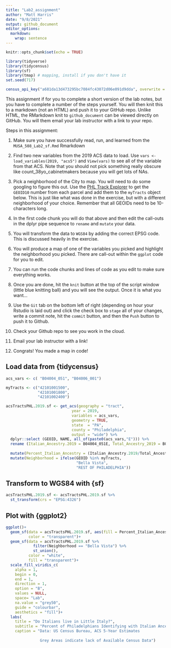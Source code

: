 ```yaml
---
title: "Lab2_assignment"
author: "Matt Harris"
date: "9/8/2021"
output: github_document
editor_options: 
  markdown: 
    wrap: sentence
---
```


```r
knitr::opts_chunk$set(echo = TRUE)
```

```r
library(tidyverse)
library(tidycensus)
library(sf)
library(tmap) # mapping, install if you don't have it
set.seed(717)

census_api_key("a681da13d473295bc7084fc43072d06e091d9dda", overwrite = TRUE)


```

This assignment if for you to complete a short version of the lab notes, but you have to complete a number of the steps yourself.
You will then knit this to a markdown (not an HTML) and push it to your GitHub repo.
Unlike HTML, the RMarkdown knit to `github_document` can be viewed directly on GitHub.
You will them email your lab instructor with a link to your repo.

Steps in this assignment:

1.  Make sure you have successfully read, run, and learned from the `MUSA_508_Lab2_sf.Rmd` Rmarkdown

2.  Find two new variables from the 2019 ACS data to load.
    Use `vars <- load_variables(2019, "acs5")` and `View(vars)` to see all of the variable from that ACS.
    Note that you should not pick something really obscure like count_38yo_cabinetmakers because you will get lots of NAs.

3.  Pick a neighborhood of the City to map.
    You will need to do some googling to figure this out.
    Use the [PHL Track Explorer](https://data-phl.opendata.arcgis.com/datasets/census-tracts-2010/explore?location=40.002759%2C-75.119097%2C11.91) to get the `GEOID10` number from each parcel and add them to the `myTracts` object below.
    This is just like what was done in the exercise, but with a different neighborhood of your choice.
    Remember that all GEOIDs need to be 10-characters long.

4.  In the first code chunk you will do that above and then edit the call-outs in the dplyr pipe sequence to `rename` and `mutate` your data.

5.  You will transform the data to `WGS84` by adding the correct EPSG code.
    This is discussed heavily in the exercise.

6.  You will produce a map of one of the variables you picked and highlight the neighborhood you picked.
    There are call-out within the `ggplot` code for you to edit.

7.  You can run the code chunks and lines of code as you edit to make sure everything works.

8.  Once you are done, hit the `knit` button at the top of the script window (little blue knitting ball) and you will see the output.
    Once it is what you want...

9.  Use the `Git` tab on the bottom left of right (depending on hour your Rstudio is laid out) and click the check box to `stage` all of your changes, write a commit note, hit the `commit` button, and then the `Push` button to push it to Github.

10. Check your Github repo to see you work in the cloud.

11. Email your lab instructor with a link!

12. Congrats!
    You made a map in code!

## Load data from {tidycensus}

```r
acs_vars <- c( "B04004_051", "B04006_001")

myTracts <- c("42101001500", 
              "42101001800", 
              "42101002400")

acsTractsPHL.2019.sf <- get_acs(geography = "tract",
                             year = 2019,
                             variables = acs_vars,
                             geometry = TRUE,
                             state  = "PA",
                             county = "Philadelphia",
                             output = "wide") %>%
  dplyr::select (GEOID, NAME, all_of(paste0(acs_vars,"E"))) %>%
  rename (Italian_Ancestry.2019 = B04004_051E, Total_Ancestry_2019 = B04006_001E)%>%
  
  mutate(Percent_Italian_Ancestry = (Italian_Ancestry.2019/Total_Ancestry_2019))%>%
  mutate(Neighborhood = ifelse(GEOID %in% myTracts,
                               "Bella Vista",
                               "REST OF PHILADELPHIA"))
```

## Transform to WGS84 with {sf}

```r
acsTractsPHL.2019.sf <- acsTractsPHL.2019.sf %>% 
  st_transform(crs = "EPSG:4326")
```

## Plot with {ggplot2}

```r
ggplot()+
  geom_sf(data = acsTractsPHL.2019.sf, aes(fill = Percent_Italian_Ancestry),
          color = "transparent")+
  geom_sf(data = acsTractsPHL.2019.sf %>%
            filter(Neighborhood == "Bella Vista") %>%
            st_union(),
          color = "white",
          fill = "transparent")+
  scale_fill_viridis_c(
    alpha = 1,
    begin = 0, 
    end = 1, 
    direction = 1, 
    option = "B", 
    values = NULL, 
    space= "Lab",
    na.value = "grey50",
    guide = "colourbar", 
    aesthetics = "fill")+
  labs(
    title = "Do Italians live in Little Italy?",
    subtitle = "Percent of Philadelphians Identifying with Italian Ancestry highlighted within Bella Vista",
    caption = "Data: US Census Bureau, ACS 5-Year Estimates 
               
               Grey Areas indicate lack of Available Census Data")

```
